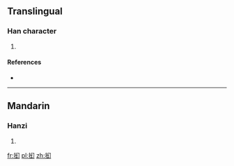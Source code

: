 ==Translingual==

===Han character===
{{Han char|rn=64|rad=手|as=04|sn=7|four=|canj=手女戈尸 (QVIS), X手女戈尸 (XQVIS)}}

# {{defn|Han|sort=手04}}

====References====
* {{Han ref|kx=0422.121|dkj=11902|dj=0770.090|hdz=31846.060|uh=629D|ud=25245}}

----

==Mandarin==

===Hanzi===
{{cmn-hanzi|pin=[[ǎo]] ([[ao3]])|wg=ao<sup>3</sup>}}

# {{defn|lang=cmn|sort=手04}}

[[fr:抝]]
[[pl:抝]]
[[zh:抝]]